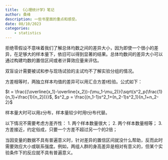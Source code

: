 ```yaml
---
title: 《心理统计学》笔记
author: 桑峰
description: 一些书里面的重点和感受。
date: 08/10/2023
categories:
    - statistics
---
```


拒绝零假设不意味着我们了解总体均数之间的差异大小，因为即使一个很小的差异，在足够大的样本量下，依旧可以得到显著的结果。总体均数间的差异大小可以通过构建均数的置信区间或者计算效应量来评估。

双盲设计需要被试和参与现场试验的主试均不了解实验分组的情况。

方差相等时，两独立样本均值的差异可以用汇合方差t检验。公式如下：

$t = \frac{(\overline{x_1}-\overline{x_2})-(\mu_1-\mu_2)}{\sqrt{s^2_p(\frac{1}{n_1}+\frac{1}{n_2})}}$,
$s^2_p = \frac{(n_1-1)s^2_1+(n_2-1)s^2_1}{n_1+n_2-2}$

样本量大时可以用z分布，样本量较少时用t分布代替。

以下情况不需要考虑方差齐性：
1. 两个样本数量很大；
2. 两个样本数量相等；
3. 方差接近，约定俗成，只要一个方差不超过另一个的2倍；

当因变量的数据不具有普遍意义时，针对差异的置信区间就没什么帮助，反而此时需要效应大小或联系强度。例如，两组人群的身高差异是相对有意义的，但某个实验条件下的反应就不具有普遍意义。


